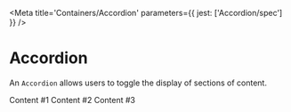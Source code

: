 

<Meta title='Containers/Accordion' parameters={{ jest: ['Accordion/spec'] }} />

# Accordion

An <LinkTo kind='Containers|Accordion' story='Default Story'>`Accordion`</LinkTo> allows users to toggle the display of
sections of content.

<Canvas>
  <Story name='Default'>
    <Accordion>
      <Accordion.Item title='Item #1' defaultExpanded>
        <Box color='default' fontScale='p1' marginBlockEnd='x16'>Content #1</Box>
      </Accordion.Item>
      <Accordion.Item title='Item #2'>
        <Box color='default' fontScale='p1' marginBlockEnd='x16'>Content #2</Box>
      </Accordion.Item>
      <Accordion.Item title='Item #3'>
        <Box color='default' fontScale='p1' marginBlockEnd='x16'>Content #3</Box>
      </Accordion.Item>
    </Accordion>
  </Story>
</Canvas>

<ArgsTable of={Accordion} />
